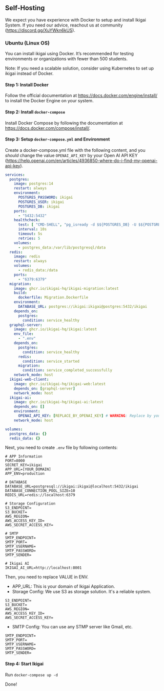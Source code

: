 ## Self-Hosting

We expect you have experience with Docker to setup and install Ikigai System. If you need our advice, reachout us at community (https://discord.gg/XuYWkn6kUS).

### Ubuntu (Linux OS)
You can install ikigai using Docker. It’s recommended for testing environments or organizations with fewer than 500 students.

Note: If you need a scalable solution, consider using Kubernetes to set up ikigai instead of Docker.

#### Step 1: Install Docker

Follow the official documentation at https://docs.docker.com/engine/install/ to install the Docker Engine on your system.

#### Step 2: Install `docker-compose`

Install Docker Compose by following the documentation at https://docs.docker.com/compose/install/.

#### Step 3: Setup `docker-compose.yml` and Environment

Create a docker-compose.yml file with the following content,
and you *should* change the value `OPENAI_API_KEY` by your Open AI API KEY (https://help.openai.com/en/articles/4936850-where-do-i-find-my-openai-api-key).

```yaml
services:
  postgres:
    image: postgres:14
    restart: always
    environment:
      POSTGRES_PASSWORD: ikigai
      POSTGRES_USER: ikigai
      POSTGRES_DB: ikigai
    ports:
      - "5432:5432"
    healthcheck:
      test: [ "CMD-SHELL", "pg_isready -d $${POSTGRES_DB} -U $${POSTGRES_USER}" ]
      interval: 10s
      timeout: 5s
      retries: 5
    volumes:
      - postgres_data:/var/lib/postgresql/data
  redis:
    image: redis
    restart: always
    volumes:
      - redis_data:/data
    ports:
      - "6379:6379"
  migration:
    image: ghcr.io/ikigai-hq/ikigai-migration:latest
    build:
      dockerfile: Migration.Dockerfile
    environment:
      DATABASE_URL: postgres://ikigai:ikigai@postgres:5432/ikigai
    depends_on:
      postgres:
        condition: service_healthy
  graphql-server:
    image: ghcr.io/ikigai-hq/ikigai:latest
    env_file:
      - ".env"
    depends_on:
      postgres:
        condition: service_healthy
      redis:
        condition: service_started
      migration:
        condition: service_completed_successfully
    network_mode: host
  ikigai-web-client:
    image: ghcr.io/ikigai-hq/ikigai-web:latest
    depends_on: [graphql-server]
    network_mode: host
  ikigai-ai:
    image: ghcr.io/ikigai-hq/ikigai-ai:latest
    depends_on: []
    environment:
      OPENAI_API_KEY: [REPLACE_BY_OPENAI_KEY] # WARNING: Replace by your OPENAI API KEY
    network_mode: host

volumes:
  postgres_data: {}
  redis_data: {}
```

Next, you need to create `.env` file by following contents:

```dotenv
# APP Information
PORT=8000
SECRET_KEY=ikigai
APP_URL=[YOUR_DOMAIN]
APP_ENV=production

# DATABASE
DATABASE_URL=postgresql://ikigai:ikigai@localhost:5432/ikigai
DATABASE_CONNECTION_POOL_SIZE=10
REDIS_URL=redis://localhost:6379

# Storage Configuration
S3_ENDPOINT=
S3_BUCKET=
AWS_REGION=
AWS_ACCESS_KEY_ID=
AWS_SECRET_ACCESS_KEY=

# SMTP
SMTP_ENDPOINT=
SMTP_PORT=
SMTP_USERNAME=
SMTP_PASSWORD=
SMTP_SENDER=

# Ikigai AI
IKIGAI_AI_URL=http://localhost:8001
```

Then, you need to replace VALUE in ENV.

- APP_URL: This is your domain of Ikigai Application.
- Storage Config: We use S3 as storage solution. It's a reliable system.

```
S3_ENDPOINT=
S3_BUCKET=
AWS_REGION=
AWS_ACCESS_KEY_ID=
AWS_SECRET_ACCESS_KEY=
```

- SMTP Config: You can use any STMP server like Gmail, etc.

```
SMTP_ENDPOINT=
SMTP_PORT=
SMTP_USERNAME=
SMTP_PASSWORD=
SMTP_SENDER=
```

#### Step 4: Start Ikigai

Run `docker-compose up -d`

Done!
